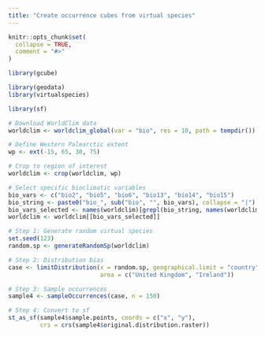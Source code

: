 ```yaml
---
title: "Create occurrence cubes from virtual species"
---
```


```r
knitr::opts_chunk$set(
  collapse = TRUE,
  comment = "#>"
)
```

```r
library(gcube)

library(geodata)
library(virtualspecies)

library(sf)
```


```r
# Download WorldClim data
worldclim <- worldclim_global(var = "bio", res = 10, path = tempdir())

# Define Western Palearctic extent
wp <- ext(-15, 65, 30, 75)

# Crop to region of interest
worldclim <- crop(worldclim, wp)

# Select specific bioclimatic variables
bio_vars <- c("bio2", "bio5", "bio6", "bio13", "bio14", "bio15")
bio_string <- paste0("bio_", sub("bio", "", bio_vars), collapse = "|")
bio_vars_selected <- names(worldclim)[grepl(bio_string, names(worldclim))]
worldclim <- worldclim[[bio_vars_selected]]

# Step 1: Generate random virtual species
set.seed(123)
random.sp <- generateRandomSp(worldclim)

# Step 2: Distribution bias
case <- limitDistribution(x = random.sp, geographical.limit = "country",
                          area = c("United Kingdom", "Ireland"))

# Step 3: Sample occurrences
sample4 <- sampleOccurrences(case, n = 150)

# Step 4: Convert to sf
st_as_sf(sample4$sample.points, coords = c("x", "y"),
         crs = crs(sample4$original.distribution.raster))
```

